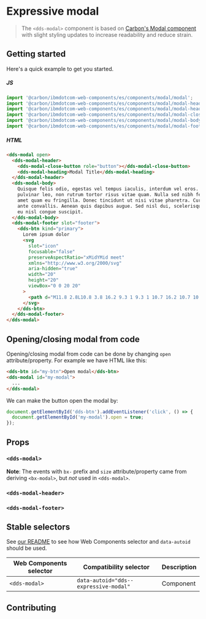 
# Expressive modal

> The `<dds-modal>` component is based on
> [Carbon's Modal component](https://custom-elements.carbondesignsystem.com/?path=/story/components-modal--default-story)
> with slight styling updates to increase readability and reduce strain.

## Getting started

Here's a quick example to get you started.

##### JS

```javascript
import '@carbon/ibmdotcom-web-components/es/components/modal/modal';
import '@carbon/ibmdotcom-web-components/es/components/modal/modal-header';
import '@carbon/ibmdotcom-web-components/es/components/modal/modal-heading';
import '@carbon/ibmdotcom-web-components/es/components/modal/modal-close-button';
import '@carbon/ibmdotcom-web-components/es/components/modal/modal-body';
import '@carbon/ibmdotcom-web-components/es/components/modal/modal-footer';
```

##### HTML

```html
<dds-modal open>
  <dds-modal-header>
    <dds-modal-close-button role="button"></dds-modal-close-button>
    <dds-modal-heading>Modal Title</dds-modal-heading>
  </dds-modal-header>
  <dds-modal-body>
    Quisque felis odio, egestas vel tempus iaculis, interdum vel eros. Phasellus pharetra, purus et pretium posuere, ipsum risus
    pulvinar leo, non rutrum tortor risus vitae quam. Nulla sed nibh felis. Maecenas nec tincidunt eros. Fusce sollicitudin sit
    amet quam eu fringilla. Donec tincidunt ut nisi vitae pharetra. Curabitur imperdiet ante sit amet mi laoreet, vitae facilisis
    ante convallis. Aenean quis dapibus augue. Sed nisl dui, scelerisque et augue eget, pharetra commodo elit. In venenatis sapien
    eu nisl congue suscipit.
  </dds-modal-body>
  <dds-modal-footer slot="footer">
    <dds-btn kind="primary">
      Lorem ipsum dolor
      <svg
        slot="icon"
        focusable="false"
        preserveAspectRatio="xMidYMid meet"
        xmlns="http://www.w3.org/2000/svg"
        aria-hidden="true"
        width="20"
        height="20"
        viewBox="0 0 20 20"
      >
        <path d="M11.8 2.8L10.8 3.8 16.2 9.3 1 9.3 1 10.7 16.2 10.7 10.8 16.2 11.8 17.2 19 10z"></path>
      </svg>
    </dds-btn>
  </dds-modal-footer>
</dds-modal>
```

## Opening/closing modal from code

Opening/closing modal from code can be done by changing `open` attribute/property. For example we have HTML like this:

```html
<dds-btn id="my-btn">Open modal</dds-btn>
<dds-modal id="my-modal">
  ...
</dds-modal>
```

We can make the button open the modal by:

```javascript
document.getElementById('dds-btn').addEventListener('click', () => {
  document.getElementById('my-modal').open = true;
});
```

## Props

### `<dds-modal>`

**Note**: The events with `bx-` prefix and `size` attribute/property came from deriving `<bx-modal>`, but _not_ used in `<dds-modal>`.

<Props of="dds-modal" />

### `<dds-modal-header>`

<Props of="dds-modal-header" />

### `<dds-modal-footer>`

<Props of="dds-modal-footer" />

## Stable selectors

See [our README](https://github.com/carbon-design-system/ibm-dotcom-library/tree/master/packages/web-components#stable-selectors-for-analytics-and-integratione2e-testing-in-web-components) to see how Web Components selector and `data-autoid` should be used.

| Web Components selector | Compatibility selector                | Description |
| ----------------------- | ------------------------------------- | ----------- |
| `<dds-modal>`           | `data-autoid="dds--expressive-modal"` | Component   |

## Contributing

<Description markdown={contributing} />
